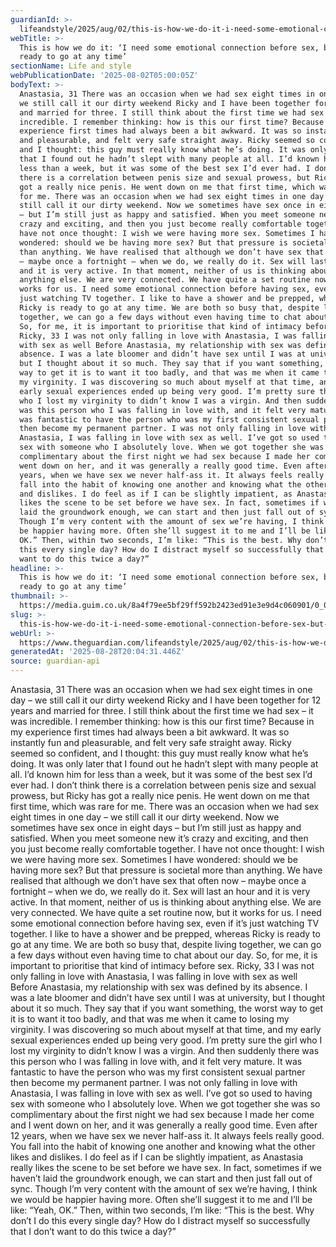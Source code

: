 ```yaml
---
guardianId: >-
  lifeandstyle/2025/aug/02/this-is-how-we-do-it-i-need-some-emotional-connection-before-sex-but-he-is-ready-to-go-at-any-time
webTitle: >-
  This is how we do it: ‘I need some emotional connection before sex, but he is
  ready to go at any time’
sectionName: Life and style
webPublicationDate: '2025-08-02T05:00:05Z'
bodyText: >-
  Anastasia, 31 There was an occasion when we had sex eight times in one day –
  we still call it our dirty weekend Ricky and I have been together for 12 years
  and married for three. I still think about the first time we had sex – it was
  incredible. I remember thinking: how is this our first time? Because in my
  experience first times had always been a bit awkward. It was so instantly fun
  and pleasurable, and felt very safe straight away. Ricky seemed so confident,
  and I thought: this guy must really know what he’s doing. It was only later
  that I found out he hadn’t slept with many people at all. I’d known him for
  less than a week, but it was some of the best sex I’d ever had. I don’t think
  there is a correlation between penis size and sexual prowess, but Ricky has
  got a really nice penis. He went down on me that first time, which was rare
  for me. There was an occasion when we had sex eight times in one day – we
  still call it our dirty weekend. Now we sometimes have sex once in eight days
  – but I’m still just as happy and satisfied. When you meet someone new it’s
  crazy and exciting, and then you just become really comfortable together. I
  have not once thought: I wish we were having more sex. Sometimes I have
  wondered: should we be having more sex? But that pressure is societal more
  than anything. We have realised that although we don’t have sex that often now
  – maybe once a fortnight – when we do, we really do it. Sex will last an hour
  and it is very active. In that moment, neither of us is thinking about
  anything else. We are very connected. We have quite a set routine now, but it
  works for us. I need some emotional connection before having sex, even if it’s
  just watching TV together. I like to have a shower and be prepped, whereas
  Ricky is ready to go at any time. We are both so busy that, despite living
  together, we can go a few days without even having time to chat about our day.
  So, for me, it is important to prioritise that kind of intimacy before sex.
  Ricky, 33 I was not only falling in love with Anastasia, I was falling in love
  with sex as well Before Anastasia, my relationship with sex was defined by its
  absence. I was a late bloomer and didn’t have sex until I was at university,
  but I thought about it so much. They say that if you want something, the worst
  way to get it is to want it too badly, and that was me when it came to losing
  my virginity. I was discovering so much about myself at that time, and my
  early sexual experiences ended up being very good. I’m pretty sure the girl
  who I lost my virginity to didn’t know I was a virgin. And then suddenly there
  was this person who I was falling in love with, and it felt very mature. It
  was fantastic to have the person who was my first consistent sexual partner
  then become my permanent partner. I was not only falling in love with
  Anastasia, I was falling in love with sex as well. I’ve got so used to having
  sex with someone who I absolutely love. When we got together she was so
  complimentary about the first night we had sex because I made her come and I
  went down on her, and it was generally a really good time. Even after 12
  years, when we have sex we never half-ass it. It always feels really good. You
  fall into the habit of knowing one another and knowing what the other likes
  and dislikes. I do feel as if I can be slightly impatient, as Anastasia really
  likes the scene to be set before we have sex. In fact, sometimes if we haven’t
  laid the groundwork enough, we can start and then just fall out of sync.
  Though I’m very content with the amount of sex we’re having, I think we would
  be happier having more. Often she’ll suggest it to me and I’ll be like: “Yeah,
  OK.” Then, within two seconds, I’m like: “This is the best. Why don’t I do
  this every single day? How do I distract myself so successfully that I don’t
  want to do this twice a day?”
headline: >-
  This is how we do it: ‘I need some emotional connection before sex, but he is
  ready to go at any time’
thumbnail: >-
  https://media.guim.co.uk/8a4f79ee5bf29ff592b2423ed91e3e9d4c060901/0_0_2000_1600/500.jpg
slug: >-
  this-is-how-we-do-it-i-need-some-emotional-connection-before-sex-but-he-is-ready-to-go-at-any-time
webUrl: >-
  https://www.theguardian.com/lifeandstyle/2025/aug/02/this-is-how-we-do-it-i-need-some-emotional-connection-before-sex-but-he-is-ready-to-go-at-any-time
generatedAt: '2025-08-28T20:04:31.446Z'
source: guardian-api
---
```

Anastasia, 31 There was an occasion when we had sex eight times in one day – we still call it our dirty weekend Ricky and I have been together for 12 years and married for three. I still think about the first time we had sex – it was incredible. I remember thinking: how is this our first time? Because in my experience first times had always been a bit awkward. It was so instantly fun and pleasurable, and felt very safe straight away. Ricky seemed so confident, and I thought: this guy must really know what he’s doing. It was only later that I found out he hadn’t slept with many people at all. I’d known him for less than a week, but it was some of the best sex I’d ever had. I don’t think there is a correlation between penis size and sexual prowess, but Ricky has got a really nice penis. He went down on me that first time, which was rare for me. There was an occasion when we had sex eight times in one day – we still call it our dirty weekend. Now we sometimes have sex once in eight days – but I’m still just as happy and satisfied. When you meet someone new it’s crazy and exciting, and then you just become really comfortable together. I have not once thought: I wish we were having more sex. Sometimes I have wondered: should we be having more sex? But that pressure is societal more than anything. We have realised that although we don’t have sex that often now – maybe once a fortnight – when we do, we really do it. Sex will last an hour and it is very active. In that moment, neither of us is thinking about anything else. We are very connected. We have quite a set routine now, but it works for us. I need some emotional connection before having sex, even if it’s just watching TV together. I like to have a shower and be prepped, whereas Ricky is ready to go at any time. We are both so busy that, despite living together, we can go a few days without even having time to chat about our day. So, for me, it is important to prioritise that kind of intimacy before sex. Ricky, 33 I was not only falling in love with Anastasia, I was falling in love with sex as well Before Anastasia, my relationship with sex was defined by its absence. I was a late bloomer and didn’t have sex until I was at university, but I thought about it so much. They say that if you want something, the worst way to get it is to want it too badly, and that was me when it came to losing my virginity. I was discovering so much about myself at that time, and my early sexual experiences ended up being very good. I’m pretty sure the girl who I lost my virginity to didn’t know I was a virgin. And then suddenly there was this person who I was falling in love with, and it felt very mature. It was fantastic to have the person who was my first consistent sexual partner then become my permanent partner. I was not only falling in love with Anastasia, I was falling in love with sex as well. I’ve got so used to having sex with someone who I absolutely love. When we got together she was so complimentary about the first night we had sex because I made her come and I went down on her, and it was generally a really good time. Even after 12 years, when we have sex we never half-ass it. It always feels really good. You fall into the habit of knowing one another and knowing what the other likes and dislikes. I do feel as if I can be slightly impatient, as Anastasia really likes the scene to be set before we have sex. In fact, sometimes if we haven’t laid the groundwork enough, we can start and then just fall out of sync. Though I’m very content with the amount of sex we’re having, I think we would be happier having more. Often she’ll suggest it to me and I’ll be like: “Yeah, OK.” Then, within two seconds, I’m like: “This is the best. Why don’t I do this every single day? How do I distract myself so successfully that I don’t want to do this twice a day?”

